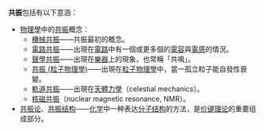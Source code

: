 '''共振'''包括有以下意涵：
*[[物理學|物理學]]中的[[共振|共振]]概念：
**[[機械共振|機械共振]]——共振最初的概念。
**[[電路共振|電路共振]]——出現在[[電路|電路]]中有一個或更多個的[[電容|電容]]與[[電感|電感]]的情況。
**[[聲學共振|聲學共振]]——出現在[[樂器|樂器]]上的現象，也常稱「共鳴」。
**[[共振_(粒子物理學)|共振 (粒子物理學)]]——出現在[[粒子物理學|粒子物理學]]中，當一孤立粒子能自發性衰變。
**[[軌道共振|軌道共振]]——出現在[[天體力學|天體力學]]（celestial mechanics）。
**[[核磁共振|核磁共振]]（nuclear magnetic resonance, NMR）。
*[[共振论|共振论]]、[[共振结构|共振结构]]——[[化学|化学]]中一种表达[[分子结构|分子结构]]的方法，是[[价键理论|价键理论]]的重要组成部分。 

{{disambig|cat=二字作品消歧义}}